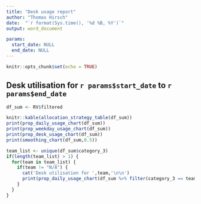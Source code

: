 ```yaml
---
title: "Desk usage report"
author: "Thomas Hirsch"
date:  "`r format(Sys.time(), '%d %B, %Y')`"
output: word_document

params:
  start_date: NULL
  end_date: NULL
---
```


```r
knitr::opts_chunk$set(echo = TRUE)
```


## Desk utilisation for `r params$start_date` to `r params$end_date`

```r
df_sum <- RV$filtered

knitr::kable(allocation_strategy_table(df_sum))
print(prop_daily_usage_chart(df_sum))
print(prop_weekday_usage_chart(df_sum))
print(prop_desk_usage_chart(df_sum))
print(smoothing_chart(df_sum,0.5))
```

```r
team_list <- unique(df_sum$category_3)
if(length(team_list) > 1) {
  for(team in team_list) {
    if(team != "N/A") {
      cat('Desk utilisation for ',team,'\n\n')
      print(prop_daily_usage_chart(df_sum %>% filter(category_3 == team)))
    }
  }
}

```